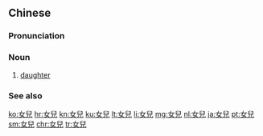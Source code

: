 {{also|女儿}}
==Chinese==
{{zh-forms|s=女儿}}

===Pronunciation===
{{zh-pron
|m=nǚ'ér
|c=neoi5 ji4
|mn=kh:lú-jî/qz,tp,xm:lú-lî/twvk,zz:lí-jî/qz:lír-lî
|ma=Zh-nǚér.ogg
|w=3ny hher
|cat=n
}}

===Noun===
{{zh-noun}}

# [[daughter]]

===See also===
{{zh-dial}}

{{zh-cat|Beginning|Family}}

[[ko:女兒]]
[[hr:女兒]]
[[kn:女兒]]
[[ku:女兒]]
[[lt:女兒]]
[[li:女兒]]
[[mg:女兒]]
[[nl:女兒]]
[[ja:女兒]]
[[pt:女兒]]
[[sm:女兒]]
[[chr:女兒]]
[[tr:女兒]]